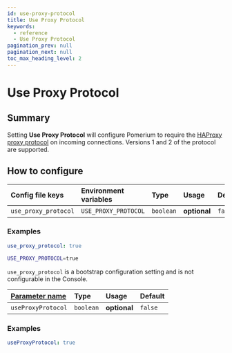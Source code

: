 ```yaml
---
id: use-proxy-protocol
title: Use Proxy Protocol
keywords:
  - reference
  - Use Proxy Protocol
pagination_prev: null
pagination_next: null
toc_max_heading_level: 2
---
```



# Use Proxy Protocol

## Summary

Setting **Use Proxy Protocol** will configure Pomerium to require the [HAProxy proxy protocol](https://www.haproxy.org/download/1.9/doc/proxy-protocol.txt) on incoming connections. Versions 1 and 2 of the protocol are supported.

## How to configure

<Tabs>
<TabItem value="Core" label="Core">

| **Config file keys** | **Environment variables** | **Type** | **Usage** | **Default** |
| :-- | :-- | :-- | :-- | :-- |
| `use_proxy_protocol` | `USE_PROXY_PROTOCOL` | `boolean` | **optional** | `false` |

### Examples

```yaml
use_proxy_protocol: true
```

```bash
USE_PROXY_PROTOCOL=true
```

</TabItem>
<TabItem value="Enterprise" label="Enterprise">

`use_proxy_protocol` is a bootstrap configuration setting and is not configurable in the Console.

</TabItem>
<TabItem value="Kubernetes" label="Kubernetes">

| **[Parameter name](/docs/deploy/k8s/reference#spec)** | **Type** | **Usage** | **Default** |
| :-- | :-- | :-- | :-- |
| `useProxyProtocol` | `boolean` | **optional** | `false` |

### Examples

```yaml
useProxyProtocol: true
```

</TabItem>
</Tabs>
